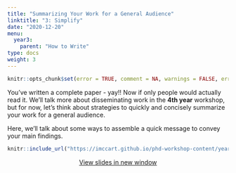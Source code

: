 ```yaml
---
title: "Summarizing Your Work for a General Audience"
linktitle: "3: Simplify"
date: "2020-12-20"
menu:
  year3:
    parent: "How to Write"
type: docs
weight: 3
---
```


```r
knitr::opts_chunk$set(error = TRUE, comment = NA, warnings = FALSE, errors = FALSE, messages = FALSE, tidy = FALSE, echo = FALSE)
```


You've written a complete paper - yay!! Now if only people would actually read it. We'll talk more about disseminating work in the **4th year** workshop, but for now, let's think about strategies to quickly and concisely summarize your work for a general audience. 

Here, we'll talk about some ways to assemble a quick message to convey your main findings.

<center>

```r
knitr::include_url("https://imccart.github.io/phd-workshop-content/year3/selling.html")
```


<p><a class="btn btn-primary btn-lg" target="_blank" href="https://imccart.github.io/phd-workshop-content/year3/selling.html"><i class="fas fa-external-link-alt"></i> View slides in new window</a></p>

</center>
